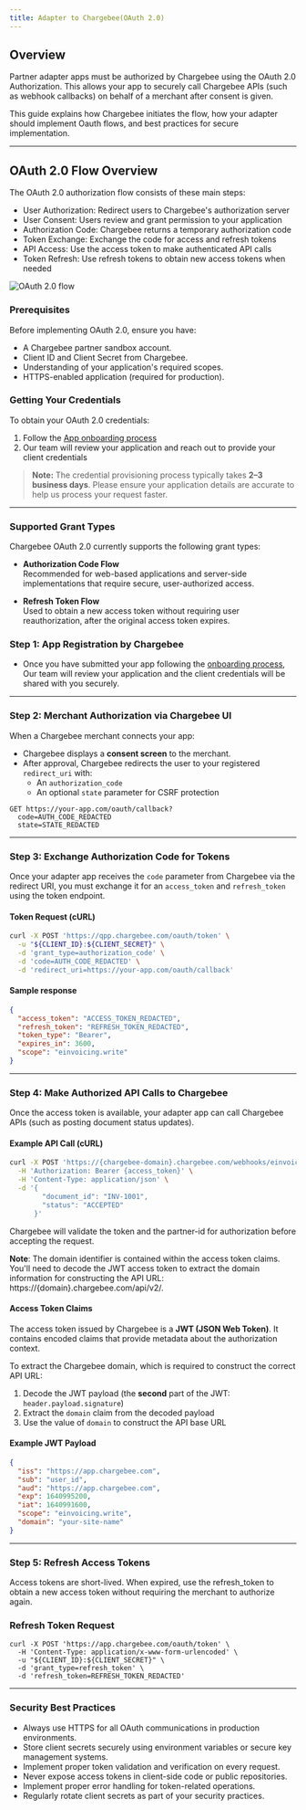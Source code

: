 ```yaml
---
title: Adapter to Chargebee(OAuth 2.0)
---
```


## Overview

Partner adapter apps must be authorized by Chargebee using the OAuth 2.0 Authorization. This allows your app to securely call Chargebee APIs (such as webhook callbacks) on behalf of a merchant after consent is given.

This guide explains how Chargebee initiates the flow, how your adapter should implement Oauth flows, and best practices for secure implementation.

---

## OAuth 2.0 Flow Overview
The OAuth 2.0 authorization flow consists of these main steps:
- User Authorization: Redirect users to Chargebee's authorization server
- User Consent: Users review and grant permission to your application
- Authorization Code: Chargebee returns a temporary authorization code
- Token Exchange: Exchange the code for access and refresh tokens
- API Access: Use the access token to make authenticated API calls
- Token Refresh: Use refresh tokens to obtain new access tokens when needed

![OAuth 2.0 flow](../images/oauth_flow.png)

### Prerequisites
Before implementing OAuth 2.0, ensure you have:

- A Chargebee partner sandbox account.
- Client ID and Client Secret from Chargebee.
- Understanding of your application's required scopes.
- HTTPS-enabled application (required for production).

### Getting Your Credentials

To obtain your OAuth 2.0 credentials:

1. Follow the [App onboarding process](../../../app-onboarding/guide)
2. Our team will review your application and reach out to provide your client credentials

> **Note:** The credential provisioning process typically takes **2–3 business days**. Please ensure your application details are accurate to help us process your request faster.

---

### Supported Grant Types

Chargebee OAuth 2.0 currently supports the following grant types:

- **Authorization Code Flow**  
  Recommended for web-based applications and server-side implementations that require secure, user-authorized access.

- **Refresh Token Flow**  
  Used to obtain a new access token without requiring user reauthorization, after the original access token expires.


### Step 1: App Registration by Chargebee
- Once you have submitted your app following the [onboarding process](../../../app-onboarding/guide), Our team will review your application and the client credentials will be shared with you securely.

---

### Step 2: Merchant Authorization via Chargebee UI

When a Chargebee merchant connects your app:

- Chargebee displays a **consent screen** to the merchant.
- After approval, Chargebee redirects the user to your registered `redirect_uri` with:
  - An `authorization_code`
  - An optional `state` parameter for CSRF protection

```http
GET https://your-app.com/oauth/callback?
  code=AUTH_CODE_REDACTED
  state=STATE_REDACTED
```
---
### Step 3: Exchange Authorization Code for Tokens

Once your adapter app receives the `code` parameter from Chargebee via the redirect URI, you must exchange it for an `access_token` and `refresh_token` using the token endpoint.

#### Token Request (cURL)

```bash
curl -X POST 'https://qpp.chargebee.com/oauth/token' \
  -u "${CLIENT_ID}:${CLIENT_SECRET}" \
  -d 'grant_type=authorization_code' \
  -d 'code=AUTH_CODE_REDACTED' \
  -d 'redirect_uri=https://your-app.com/oauth/callback'
```

#### Sample response
```json 
{
  "access_token": "ACCESS_TOKEN_REDACTED",
  "refresh_token": "REFRESH_TOKEN_REDACTED",
  "token_type": "Bearer",
  "expires_in": 3600,
  "scope": "einvoicing.write"
}
```
---
### Step 4: Make Authorized API Calls to Chargebee

Once the access token is available, your adapter app can call Chargebee APIs (such as posting document status updates).

#### Example API Call (cURL)
````bash
curl -X POST 'https://{chargebee-domain}.chargebee.com/webhooks/einvoicing/{partner-id}/document_status' \
  -H 'Authorization: Bearer {access_token}' \
  -H 'Content-Type: application/json' \
  -d '{
        "document_id": "INV-1001",
        "status": "ACCEPTED"
      }'
````

Chargebee will validate the token and the partner-id for authorization before accepting the request.

**Note**: The domain identifier is contained within the access token claims. You'll need to decode the JWT access token 
to extract the domain information for constructing the API URL: https://{domain}.chargebee.com/api/v2/.

#### Access Token Claims

The access token issued by Chargebee is a **JWT (JSON Web Token)**. It contains encoded claims that provide metadata about the authorization context.

To extract the Chargebee domain, which is required to construct the correct API URL:

1. Decode the JWT payload (the **second** part of the JWT: `header.payload.signature`)
2. Extract the `domain` claim from the decoded payload
3. Use the value of `domain` to construct the API base URL

#### Example JWT Payload

```json
{
  "iss": "https://app.chargebee.com",
  "sub": "user_id",
  "aud": "https://app.chargebee.com",
  "exp": 1640995200,
  "iat": 1640991600,
  "scope": "einvoicing.write",
  "domain": "your-site-name"
}
```
---
### Step 5: Refresh Access Tokens

Access tokens are short-lived. When expired, use the refresh_token to obtain a new access token without requiring the merchant to authorize again.

### Refresh Token Request

````curl
curl -X POST 'https://app.chargebee.com/oauth/token' \
  -H 'Content-Type: application/x-www-form-urlencoded' \
  -u "${CLIENT_ID}:${CLIENT_SECRET}" \
  -d 'grant_type=refresh_token' \
  -d 'refresh_token=REFRESH_TOKEN_REDACTED'
````
---
### Security Best Practices
- Always use HTTPS for all OAuth communications in production environments.
- Store client secrets securely using environment variables or secure key management systems.
- Implement proper token validation and verification on every request.
- Never expose access tokens in client-side code or public repositories.
- Implement proper error handling for token-related operations.
- Regularly rotate client secrets as part of your security practices.